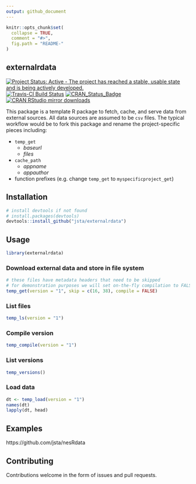 ```yaml
---
output: github_document
---
```


<!-- README.md is generated from README.Rmd. Please edit that file -->

```r
knitr::opts_chunk$set(
  collapse = TRUE,
  comment = "#>",
  fig.path = "README-"
)
```

## externalrdata

[![Project Status: Active - The project has reached a stable, usable state and is being actively developed.](http://www.repostatus.org/badges/latest/active.svg)](http://www.repostatus.org/#active) [![Travis-CI Build Status](https://travis-ci.org/jsta/externalrdata.svg?branch=master)](https://travis-ci.org/jsta/externalrdata) [![CRAN\_Status\_Badge](http://www.r-pkg.org/badges/version/externalrdata)](https://cran.r-project.org/package=externalrdata) [![CRAN RStudio mirror downloads](http://cranlogs.r-pkg.org/badges/externalrdata)](https://cran.r-project.org/package=externalrdata)

This package is a template R package to fetch, cache, and serve data from external sources. All data sources are assumed to be `csv` files. The typical workflow would be to fork this package and rename the project-specific pieces including:
 
 * `temp_get`
    * _baseurl_
    * _files_
 * `cache_path`
    * _appname_
    * _appauthor_
 * function prefixes (e.g. change `temp_get` to `myspecificproject_get`)

## Installation

```r
# install devtools if not found
# install.packages(devtools)
devtools::install_github("jsta/externalrdata")
```

## Usage

```r
library(externalrdata)
```

### Download external data and store in file system

```r
# these files have metadata headers that need to be skipped
# for demonstration purposes we will set on-the-fly compilation to FALSE
temp_get(version = "1", skip = c(16, 38), compile = FALSE)
```

### List files

```r
temp_ls(version = "1")
```

### Compile version

```r
temp_compile(version = "1")
```

### List versions

```r
temp_versions()
```

### Load data

```r
dt <- temp_load(version = "1")
names(dt)
lapply(dt, head)
```

## Examples

https://github.com/jsta/nesRdata

## Contributing

Contributions welcome in the form of issues and pull requests.
